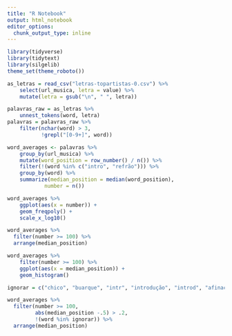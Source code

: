 ```yaml
---
title: "R Notebook"
output: html_notebook
editor_options: 
  chunk_output_type: inline
---
```


```r
library(tidyverse)
library(tidytext)
library(silgelib)
theme_set(theme_roboto())

```

```r
as_letras = read_csv("letras-topartistas-0.csv") %>% 
    select(url_musica, letra = value) %>%
    mutate(letra = gsub("\n", " ", letra))
```

```r
palavras_raw = as_letras %>% 
    unnest_tokens(word, letra) 
palavras = palavras_raw %>% 
    filter(nchar(word) > 3, 
           !grepl("[0-9+]", word))
```

```r
word_averages <- palavras %>%
    group_by(url_musica) %>%
    mutate(word_position = row_number() / n()) %>%
    filter(!(word %in% c("intro", "refrão"))) %>% 
    group_by(word) %>%
    summarize(median_position = median(word_position),
            number = n())

```

```r
word_averages %>% 
    ggplot(aes(x = number)) + 
    geom_freqpoly() + 
    scale_x_log10()

word_averages %>%
  filter(number >= 100) %>%
  arrange(median_position)

word_averages %>%
    filter(number >= 100) %>%
    ggplot(aes(x = median_position)) + 
    geom_histogram()

```

```r
ignorar = c("chico", "buarque", "intr", "introdução", "introd", "afinação", "capo", "versão", "album", "tuning", "standard", "tabbed", "angus", "abaixo", "transcribed", "dedilhado", "teclado", "verses", "version", "vocalização", "vibrato", "coda", "repete", "eadgbe", "final", "fade")

word_averages %>%
  filter(number >= 100, 
         abs(median_position -.5) > .2, 
         !(word %in% ignorar)) %>%
  arrange(median_position)

```

